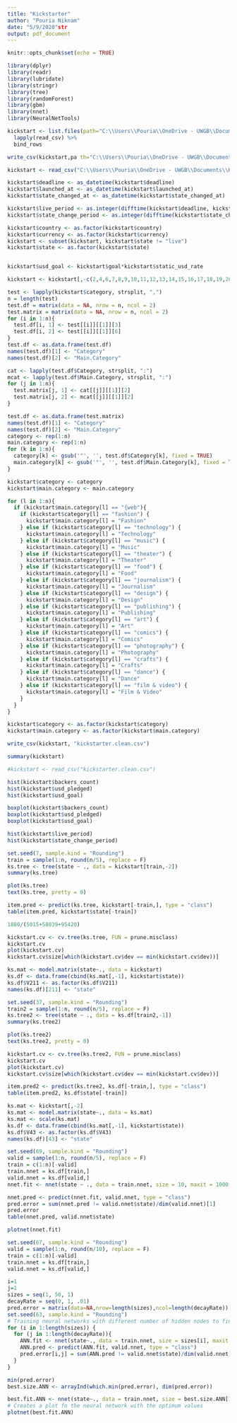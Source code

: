 ```yaml
---
title: "Kickstarter"
author: "Pouria Niknam"
date: "5/9/2020"str
output: pdf_document
---
```


```r
knitr::opts_chunk$set(echo = TRUE)
```

```r
library(dplyr)
library(readr)
library(lubridate)
library(stringr)
library(tree)
library(randomForest)
library(gbm)
library(nnet)
library(NeuralNetTools)
```

```r
kickstart <- list.files(path="C:\\Users\\Pouria\\OneDrive - UWGB\\Documents\\Kickstarter", full.names = TRUE) %>% 
  lapply(read_csv) %>% 
  bind_rows
```
```r
write_csv(kickstart,pa th="C:\\Users\\Pouria\\OneDrive - UWGB\\Documents\\Kickstarter.csv")
```
```r
kickstart <- read_csv("C:\\Users\\Pouria\\OneDrive - UWGB\\Documents\\Kickstarter.csv")
```

```r
kickstart$deadline <- as_datetime(kickstart$deadline)
kickstart$launched_at <- as_datetime(kickstart$launched_at)
kickstart$state_changed_at <- as_datetime(kickstart$state_changed_at)

kickstart$live_period <- as.integer(difftime(kickstart$deadline, kickstart$launched_at, units = "days"))
kickstart$state_change_period <- as.integer(difftime(kickstart$state_changed_at, kickstart$launched_at, units = "days"))

kickstart$country <- as.factor(kickstart$country)
kickstart$currency <- as.factor(kickstart$currency)
kickstart <- subset(kickstart, kickstart$state != "live")
kickstart$state <- as.factor(kickstart$state)


kickstart$usd_goal <- kickstart$goal*kickstart$static_usd_rate
```

```r
kickstart <- kickstart[,-c(2,4,6,7,8,9,10,11,12,13,14,15,16,17,18,19,20,21,22,23,24,25,26,27,28,29,30,34,35,36,38)]
```

```r
test <- lapply(kickstart$category, strsplit, ",")
n = length(test)
test.df = matrix(data = NA, nrow = n, ncol = 2)
test.matrix = matrix(data = NA, nrow = n, ncol = 2)
for (i in 1:n){
  test.df[i, 1] <- test[[i]][[1]][3]
  test.df[i, 2] <- test[[i]][[1]][6]
}
test.df <- as.data.frame(test.df)
names(test.df)[1] <- "Category"
names(test.df)[2] <- "Main.Category"

cat <- lapply(test.df$Category, strsplit, ":")
mcat <- lapply(test.df$Main.Category, strsplit, ":")
for (j in 1:n){
  test.matrix[j, 1] <- cat[[j]][[1]][2]
  test.matrix[j, 2] <- mcat[[j]][[1]][2]
}

test.df <- as.data.frame(test.matrix)
names(test.df)[1] <- "Category"
names(test.df)[2] <- "Main.Category"
category <- rep(1:n)
main.category <- rep(1:n)
for (k in 1:n){
  category[k] <- gsub('"', '', test.df$Category[k], fixed = TRUE)
  main.category[k] <- gsub('"', '', test.df$Main.Category[k], fixed = TRUE)
}
```

```r
kickstart$category <- category
kickstart$main.category <- main.category
```

```r
for (l in 1:n){
  if (kickstart$main.category[l] == "{web"){
    if (kickstart$category[l] == "fashion") {
      kickstart$main.category[l] = "Fashion"
    } else if (kickstart$category[l] == "technology") {
      kickstart$main.category[l] = "Technology"
    } else if (kickstart$category[l] == "music") {
      kickstart$main.category[l] = "Music"
    } else if (kickstart$category[l] == "theater") {
      kickstart$main.category[l] = "Theater"
    } else if (kickstart$category[l] == "food") {
      kickstart$main.category[l] = "Food"
    } else if (kickstart$category[l] == "journalism") {
      kickstart$main.category[l] = "Journalism"
    } else if (kickstart$category[l] == "design") {
      kickstart$main.category[l] = "Design"
    } else if (kickstart$category[l] == "publishing") {
      kickstart$main.category[l] = "Publishing"
    } else if (kickstart$category[l] == "art") {
      kickstart$main.category[l] = "Art"
    } else if (kickstart$category[l] == "comics") {
      kickstart$main.category[l] = "Comics"
    } else if (kickstart$category[l] == "photography") {
      kickstart$main.category[l] = "Photography"
    } else if (kickstart$category[l] == "crafts") {
      kickstart$main.category[l] = "Crafts"
    } else if (kickstart$category[l] == "dance") {
      kickstart$main.category[l] = "Dance"
    } else if (kickstart$category[l] == "film & video") {
      kickstart$main.category[l] = "Film & Video"
    }
  }
}
```

```r
kickstart$category <- as.factor(kickstart$category)
kickstart$main.category <- as.factor(kickstart$main.category)
```

```r
write_csv(kickstart, "kickstarter.clean.csv")
```

```r
summary(kickstart)
```

```r
#kickstart <- read_csv("kickstarter.clean.csv")
```

```r
hist(kickstart$backers_count)
hist(kickstart$usd_pledged)
hist(kickstart$usd_goal)
```

```r
boxplot(kickstart$backers_count)
boxplot(kickstart$usd_pledged)
boxplot(kickstart$usd_goal)
```

```r
hist(kickstart$live_period)
hist(kickstart$state_change_period)
```

```r
set.seed(7, sample.kind = "Rounding")
train = sample(1:n, round(n/5), replace = F)
ks.tree <- tree(state ~ ., data = kickstart[train,-2])
summary(ks.tree)
```

```r
plot(ks.tree)
text(ks.tree, pretty = 0)
```

```r
item.pred <- predict(ks.tree, kickstart[-train,], type = "class")
table(item.pred, kickstart$state[-train])
```
```r
1880/(5015+58039+95420)
```

```r
kickstart.cv <- cv.tree(ks.tree, FUN = prune.misclass)
kickstart.cv
plot(kickstart.cv)
kickstart.cv$size[which(kickstart.cv$dev == min(kickstart.cv$dev))]
```

```r
ks.mat <- model.matrix(state~., data = kickstart)
ks.df <- data.frame(cbind(ks.mat[,-1], kickstart$state))
ks.df$V211 <- as.factor(ks.df$V211)
names(ks.df)[211] <- "state"
```

```r
set.seed(37, sample.kind = "Rounding")
train2 = sample(1:n, round(n/5), replace = F)
ks.tree2 <- tree(state ~ ., data = ks.df[train2,-1])
summary(ks.tree2)
```

```r
plot(ks.tree2)
text(ks.tree2, pretty = 0)
```


```r
kickstart.cv <- cv.tree(ks.tree2, FUN = prune.misclass)
kickstart.cv
plot(kickstart.cv)
kickstart.cv$size[which(kickstart.cv$dev == min(kickstart.cv$dev))]
```
```r
item.pred2 <- predict(ks.tree2, ks.df[-train,], type = "class")
table(item.pred2, ks.df$state[-train])
```

```r
ks.mat <- kickstart[,-2]
ks.mat <- model.matrix(state~., data = ks.mat)
ks.mat <- scale(ks.mat)
ks.df <- data.frame(cbind(ks.mat[,-1], kickstart$state))
ks.df$V43 <- as.factor(ks.df$V43)
names(ks.df)[43] <- "state"
```

```r
set.seed(69, sample.kind = "Rounding")
valid = sample(1:n, round(n/5), replace = F)
train = c(1:n)[-valid]
train.nnet = ks.df[train,]
valid.nnet = ks.df[valid,]
nnet.fit <- nnet(state ~ ., data = train.nnet, size = 10, maxit = 1000, trace = F, decay = 0.001)
````

```r
nnet.pred <- predict(nnet.fit, valid.nnet, type = "class")
pred.error = sum(nnet.pred != valid.nnet$state)/dim(valid.nnet)[1]
pred.error
table(nnet.pred, valid.nnet$state)
```

```r
plotnet(nnet.fit)
```

```r
set.seed(67, sample.kind = "Rounding")
valid = sample(1:n, round(n/10), replace = F)
train = c(1:n)[-valid]
train.nnet = ks.df[train,]
valid.nnet = ks.df[valid,]
````

```r
i=1
j=1
sizes = seq(1, 50, 1)
decayRate = seq(0, 1, .01)
pred.error = matrix(data=NA,nrow=length(sizes),ncol=length(decayRate))
set.seed(63, sample.kind = "Rounding")
# Training neural networks with different number of hidden nodes to find the number of nodes resulting in the lowest error. 
for (i in 1:length(sizes)) {
  for (j in 1:length(decayRate)){
    ANN.fit <- nnet(state~., data = train.nnet, size = sizes[i], maxit = 10000, trace = F, decay = decayRate[j])
    ANN.pred <- predict(ANN.fit, valid.nnet, type = "class")
    pred.error[i,j] = sum(ANN.pred != valid.nnet$state)/dim(valid.nnet)[1]
  }
}
```

```r
min(pred.error)
best.size.ANN <- arrayInd(which.min(pred.error), dim(pred.error)) 
```

```r
best.fit.ANN <- nnet(state~., data = train.nnet, size = best.size.ANN[1], maxit = 10000, trace = F, decay = best.size.ANN[2])
# Creates a plot fo the neural network with the optimum values
plotnet(best.fit.ANN)
```
